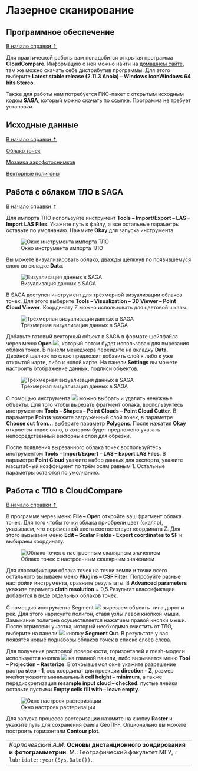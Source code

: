 #  Лазерное сканирование {#las}

## Программное обеспечение {#las-soft}
[В начало справки ⇡](#las)

Для практической работы вам понадобится открытая программа **CloudCompare**. Информацию о ней можно найти на [домашнем сайте](https://www.danielgm.net/cc/){target="_blank"}, там же можно скачать себе дистрибутив программы. Для этого выберите **Latest stable release (2.11.3 Anoia) – Windows iconWindows 64 bits Stereo**.

Также для работы нам потребуется ГИС-пакет с открытым исходным кодом **SAGA**, который можно скачать [по ссылке](https://sourceforge.net/projects/saga-gis/files/latest/download){target="_blank"}. Программа не требует установки.

## Исходные данные {#las-initial}
[В начало справки ⇡](#las)

[Облако точек](https://yadi.sk/d/CKfoC4XVkCTuIg){target="_blank"}

[Мозаика аэрофотоснимков](https://yadi.sk/d/Vj1B8y3_BG1mMA){target="_blank"}

[Векторные полигоны](https://yadi.sk/d/6N_TCgy2Q7HAHQ){target="_blank"}

## Работа с облаком ТЛО в SAGA {#las-Extract}
[В начало справки ⇡](#las)

Для импорта ТЛО используйте инструмент **Tools – Import/Export – LAS – Import LAS Files**. Укажите путь к файлу, а все остальные параметры оставьте по умолчанию. Нажмите **Okay** для запуска инструмента.

![Окно инструмента импорта ТЛО](images/Ref19/Import_LAS.png)

Вы можете визуализировать облако, дважды щёлкнув по появившемуся слою во вкладке **Data**.

![Визуализация данных в SAGA](images/Ref19/Point_Cloud.png)

В SAGA доступен инструмент для трёхмерной визуализации облаков точек. Для этого выберите **Tools – Visualization – 3D Viewer – Point Cloud Viewer**. Координату Z можно использовать для цветовой шкалы.

![Трёхмерная визуализация данных в SAGA](images/Ref19/Point_Cloud_Viewer.png)

Добавьте готовый векторный объект в SAGA в формате шейпфайла через меню **Open** ![](images\Ref19\Open.png), который потом будет использован для вырезания облака точек. В панели менеджера перейдите на вкладку **Data**. Двойной щелчок по слою предложит добавить слой к либо к уже открытой карте, либо к новой карте. На панели **Settings** вы можете настроить отображение данных, подписи объектов.

![Трёхмерная визуализация данных в SAGA](images/Ref19/Vector_Features.png)

С помощью инструмента ![](images\Ref19\Pick.png) можно выбрать и удалить ненужные объекты. Для того чтобы вырезать фрагмент облака, воспользуйтесь инструментом **Tools – Shapes – Point Clouds – Point Cloud Cutter**.  В параметре **Points** укажите загруженный слой точек, в параметре **Choose cut from...**  выберите параметр **Polygons**. После нажатия **Okay** откроется новое окно, в котором будет предложено указать непосредственный векторный слой для обрезки.

После появления вырезанного облака точек воспользуйтесь инструментом **Tools – Import/Export – LAS – Export LAS Files**. В параметре **Point Cloud** укажите набор данных для экспорта, укажите масштабный коэффициент по трём осям равным 1. Остальные параметры остаются по умолчанию.

## Работа с ТЛО в CloudCompare {#las-cloudcompare}
[В начало справки ⇡](#las)

В программе через меню **File – Open** откройте ваш фрагмент облака точек. Для того чтобы точки облака приобрели цвет (скаляр), указываем, что переменной цвета соответствует координата Z. Для этого вызываем меню **Edit – Scalar Fields - Export coordinates to SF** и выбираем координату.

![Облако точек с настроенным скалярным значением](images\Ref19\Colorize_Cloud.png)

Для классификации облака точек на точки земли и точки всего остального вызываем меню **Plugins – CSF Filter**. Попробуйте разные настройки инструмента, сравните результаты. В **Advanced parameters** укажите параметр **cloth resolution** = 0,5.Результат классификации добавится в виде отдельных облаков точек.

С помощью инструмента Segment ![](images\Ref19\Segment.png) вырезаем объекты типа дорог и рек. Для этого нарисуйте полигон, ставя узлы левой кнопкой мыши. Замыкание полигона осуществляется нажатием правой кнопки мыши. После отрисовки участка, который необходимо очистить от ТЛО, выберите на панели ![](images\Ref19\Segment_panel.png) кнопку **Segment Out**. В результате у вас появятся новые поднаборы облаков точек в списке слоёв слева.

Для получения растровой поверхности, горизонталей и mesh-модели используется кнопка ![](images\Ref19\Rasterize.png) на главной панели, либо вызывается меню **Tool – Projection – Rasterize**. В открывшемся окне укажите разрешение растра **step – 1**, ось координат для проекции **direction – Z**, размер ячейки укажите минимальный **cell height – minimum**, а также передискретизация **resample input cloud – checked**. пустые ячейки оставьте пустыми **Empty cells fill with – leave empty**.

![Окно настроек растеризации](images\Ref19\Rasterize_window.png)

Для запуска процесса растеризации нажмите на кнопку **Raster** и укажите путь для сохранения файла GeoTIFF. Опционально вы можете построить горизонтали **Contour plot**.


----
_Карпачевский А.М._ **Основы дистанционного зондирования и фотограмметрии**. М.: Географический факультет МГУ, `r lubridate::year(Sys.Date())`.
----